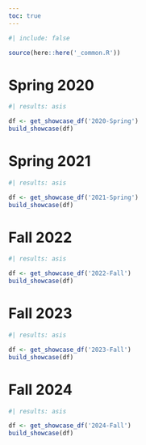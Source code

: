 ```yaml
---
toc: true
---
```


```r
#| include: false

source(here::here('_common.R'))
```

# Spring 2020

::: {.grid}

```r
#| results: asis

df <- get_showcase_df('2020-Spring')
build_showcase(df)
```

:::

# Spring 2021

::: {.grid}

```r
#| results: asis

df <- get_showcase_df('2021-Spring')
build_showcase(df)
```

:::

# Fall 2022

::: {.grid}

```r
#| results: asis

df <- get_showcase_df('2022-Fall')
build_showcase(df)
```

:::

# Fall 2023

::: {.grid}

```r
#| results: asis

df <- get_showcase_df('2023-Fall')
build_showcase(df)
```

:::

# Fall 2024

::: {.grid}

```r
#| results: asis

df <- get_showcase_df('2024-Fall')
build_showcase(df)
```

:::
